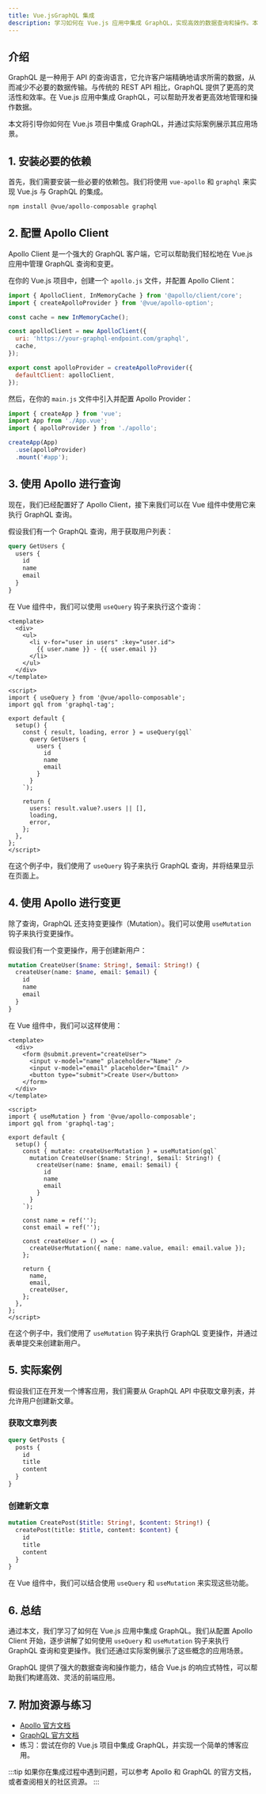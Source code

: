 ```yaml
---
title: Vue.jsGraphQL 集成
description: 学习如何在 Vue.js 应用中集成 GraphQL，实现高效的数据查询和操作。本文将从基础概念入手，逐步讲解如何配置和使用 GraphQL，并提供实际案例和代码示例。
---
```


## 介绍

GraphQL 是一种用于 API 的查询语言，它允许客户端精确地请求所需的数据，从而减少不必要的数据传输。与传统的 REST API 相比，GraphQL 提供了更高的灵活性和效率。在 Vue.js 应用中集成 GraphQL，可以帮助开发者更高效地管理和操作数据。

本文将引导你如何在 Vue.js 项目中集成 GraphQL，并通过实际案例展示其应用场景。

## 1. 安装必要的依赖

首先，我们需要安装一些必要的依赖包。我们将使用 `vue-apollo` 和 `graphql` 来实现 Vue.js 与 GraphQL 的集成。

```bash
npm install @vue/apollo-composable graphql
```

## 2. 配置 Apollo Client

Apollo Client 是一个强大的 GraphQL 客户端，它可以帮助我们轻松地在 Vue.js 应用中管理 GraphQL 查询和变更。

在你的 Vue.js 项目中，创建一个 `apollo.js` 文件，并配置 Apollo Client：

```javascript
import { ApolloClient, InMemoryCache } from '@apollo/client/core';
import { createApolloProvider } from '@vue/apollo-option';

const cache = new InMemoryCache();

const apolloClient = new ApolloClient({
  uri: 'https://your-graphql-endpoint.com/graphql',
  cache,
});

export const apolloProvider = createApolloProvider({
  defaultClient: apolloClient,
});
```

然后，在你的 `main.js` 文件中引入并配置 Apollo Provider：

```javascript
import { createApp } from 'vue';
import App from './App.vue';
import { apolloProvider } from './apollo';

createApp(App)
  .use(apolloProvider)
  .mount('#app');
```

## 3. 使用 Apollo 进行查询

现在，我们已经配置好了 Apollo Client，接下来我们可以在 Vue 组件中使用它来执行 GraphQL 查询。

假设我们有一个 GraphQL 查询，用于获取用户列表：

```graphql
query GetUsers {
  users {
    id
    name
    email
  }
}
```

在 Vue 组件中，我们可以使用 `useQuery` 钩子来执行这个查询：

```vue
<template>
  <div>
    <ul>
      <li v-for="user in users" :key="user.id">
        {{ user.name }} - {{ user.email }}
      </li>
    </ul>
  </div>
</template>

<script>
import { useQuery } from '@vue/apollo-composable';
import gql from 'graphql-tag';

export default {
  setup() {
    const { result, loading, error } = useQuery(gql`
      query GetUsers {
        users {
          id
          name
          email
        }
      }
    `);

    return {
      users: result.value?.users || [],
      loading,
      error,
    };
  },
};
</script>
```

在这个例子中，我们使用了 `useQuery` 钩子来执行 GraphQL 查询，并将结果显示在页面上。

## 4. 使用 Apollo 进行变更

除了查询，GraphQL 还支持变更操作（Mutation）。我们可以使用 `useMutation` 钩子来执行变更操作。

假设我们有一个变更操作，用于创建新用户：

```graphql
mutation CreateUser($name: String!, $email: String!) {
  createUser(name: $name, email: $email) {
    id
    name
    email
  }
}
```

在 Vue 组件中，我们可以这样使用：

```vue
<template>
  <div>
    <form @submit.prevent="createUser">
      <input v-model="name" placeholder="Name" />
      <input v-model="email" placeholder="Email" />
      <button type="submit">Create User</button>
    </form>
  </div>
</template>

<script>
import { useMutation } from '@vue/apollo-composable';
import gql from 'graphql-tag';

export default {
  setup() {
    const { mutate: createUserMutation } = useMutation(gql`
      mutation CreateUser($name: String!, $email: String!) {
        createUser(name: $name, email: $email) {
          id
          name
          email
        }
      }
    `);

    const name = ref('');
    const email = ref('');

    const createUser = () => {
      createUserMutation({ name: name.value, email: email.value });
    };

    return {
      name,
      email,
      createUser,
    };
  },
};
</script>
```

在这个例子中，我们使用了 `useMutation` 钩子来执行 GraphQL 变更操作，并通过表单提交来创建新用户。

## 5. 实际案例

假设我们正在开发一个博客应用，我们需要从 GraphQL API 中获取文章列表，并允许用户创建新文章。

### 获取文章列表

```graphql
query GetPosts {
  posts {
    id
    title
    content
  }
}
```

### 创建新文章

```graphql
mutation CreatePost($title: String!, $content: String!) {
  createPost(title: $title, content: $content) {
    id
    title
    content
  }
}
```

在 Vue 组件中，我们可以结合使用 `useQuery` 和 `useMutation` 来实现这些功能。

## 6. 总结

通过本文，我们学习了如何在 Vue.js 应用中集成 GraphQL。我们从配置 Apollo Client 开始，逐步讲解了如何使用 `useQuery` 和 `useMutation` 钩子来执行 GraphQL 查询和变更操作。我们还通过实际案例展示了这些概念的应用场景。

GraphQL 提供了强大的数据查询和操作能力，结合 Vue.js 的响应式特性，可以帮助我们构建高效、灵活的前端应用。

## 7. 附加资源与练习

- [Apollo 官方文档](https://www.apollographql.com/docs/)
- [GraphQL 官方文档](https://graphql.org/learn/)
- 练习：尝试在你的 Vue.js 项目中集成 GraphQL，并实现一个简单的博客应用。

:::tip
如果你在集成过程中遇到问题，可以参考 Apollo 和 GraphQL 的官方文档，或者查阅相关的社区资源。
:::
